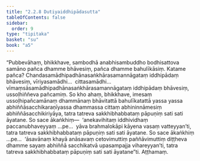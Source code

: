 ```yaml
---
title: "2.2.8 Dutiyaiddhipādasutta"
tableOfContents: false
sidebar:
  order: 9
type: "tipitaka"
basket: "su"
book: "a5"
---
```



<DynamicBreadcrumb />

<Division number="68" book="a5" bookNo="16" page="72">

<Paragraph number="416" book="a5">
“Pubbevāhaṃ, bhikkhave, sambodhā anabhisambuddho bodhisattova samāno pañca dhamme bhāvesiṃ, pañca dhamme bahulīkāsiṃ. Katame pañca? Chandasamādhipadhānasaṅkhārasamannāgataṃ iddhipādaṃ bhāvesiṃ, vīriyasamādhi…  cittasamādhi…  vīmaṃsāsamādhipadhānasaṅkhārasamannāgataṃ iddhipādaṃ bhāvesiṃ, ussoḷhiññeva pañcamiṃ. So kho ahaṃ, bhikkhave, imesaṃ ussoḷhipañcamānaṃ dhammānaṃ bhāvitattā bahulīkatattā yassa yassa abhiññāsacchikaraṇīyassa dhammassa cittaṃ abhininnāmesiṃ abhiññāsacchikiriyāya, tatra tatreva sakkhibhabbataṃ pāpuṇiṃ sati sati āyatane.
</Paragraph>

<Paragraph number="417" book="a5">
So sace ākaṅkhiṃ—  ‘anekavihitaṃ iddhividhaṃ paccanubhaveyyaṃ …pe…  yāva brahmalokāpi kāyena vasaṃ vatteyyan’ti, tatra tatreva sakkhibhabbataṃ pāpuṇiṃ sati sati āyatane.
</Paragraph>

<Paragraph number="418" book="a5">
So sace ākaṅkhiṃ …pe…  ‘āsavānaṃ khayā anāsavaṃ cetovimuttiṃ paññāvimuttiṃ diṭṭheva dhamme sayaṃ abhiññā sacchikatvā upasampajja vihareyyan’ti, tatra tatreva sakkhibhabbataṃ pāpuṇiṃ sati sati āyatane”ti.

</Paragraph>
</Division>

<Paragraph number="419" type="center" book="a5">
Aṭṭhamaṃ.
</Paragraph>